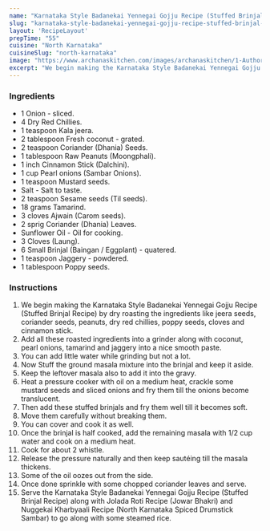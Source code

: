 ---
name: "Karnataka Style Badanekai Yennegai Gojju Recipe (Stuffed Brinjal Recipe)"
slug: "karnataka-style-badanekai-yennegai-gojju-recipe-stuffed-brinjal-recipe"
layout: 'RecipeLayout'
prepTime: "55"
cuisine: "North Karnataka"
cuisineSlug: "north-karnataka"
image: "https://www.archanaskitchen.com/images/archanaskitchen/1-Author/sibyl_sunitha/Karnataka_Style_Badnekeyae_Yennagai_Gojju_Recipe_Stuffed_Brinjal_Recipe_.jpg"
excerpt: "We begin making the Karnataka Style Badanekai Yennegai Gojju Recipe Stuffed Brinjal Recipe by dry roasting the ingredients like jeera seeds, coriander seeds, peanuts, dry red chillies, poppy seeds, cloves and cinnamon stick"
---

### Ingredients

- 1 Onion - sliced.
- 4 Dry Red Chillies.
- 1 teaspoon Kala jeera.
- 2 tablespoon Fresh coconut - grated.
- 2 teaspoon Coriander (Dhania) Seeds.
- 1 tablespoon Raw Peanuts (Moongphali).
- 1 inch Cinnamon Stick (Dalchini).
- 1 cup Pearl onions (Sambar Onions).
- 1 teaspoon Mustard seeds.
- Salt - Salt to taste.
- 2 teaspoon Sesame seeds (Til seeds).
- 18 grams Tamarind.
- 3 cloves Ajwain (Carom seeds).
- 2 sprig Coriander (Dhania) Leaves.
- Sunflower Oil - Oil for cooking.
- 3 Cloves (Laung).
- 6 Small Brinjal (Baingan / Eggplant) - quatered.
- 1 teaspoon Jaggery - powdered.
- 1 tablespoon Poppy seeds.

### Instructions

1. We begin making the Karnataka Style Badanekai Yennegai Gojju Recipe (Stuffed Brinjal Recipe) by dry roasting the ingredients like jeera seeds, coriander seeds, peanuts, dry red chillies, poppy seeds, cloves and cinnamon stick.
1. Add all these roasted ingredients into a grinder along with coconut, pearl onions, tamarind and jaggery into a nice smooth paste.
1. You can add little water while grinding but not a lot.
1. Now Stuff the ground masala mixture into the brinjal and keep it aside.
1. Keep the leftover masala also to add it into the gravy.
1. Heat a pressure cooker with oil on a medium heat, crackle some mustard seeds and sliced onions and fry them till the onions become translucent.
1. Then add these stuffed brinjals and fry them well till it becomes soft.
1. Move them carefully without breaking them.
1. You can cover and cook it as well.
1. Once the brinjal is half cooked, add the remaining masala with 1/2 cup water and cook on a medium heat.
1. Cook for about 2 whistle.
1. Release the pressure naturally and then keep sautéing till the masala thickens.
1. Some of the oil oozes out from the side.
1. Once done sprinkle with some chopped coriander leaves and serve.
1. Serve the Karnataka Style Badanekai Yennegai Gojju Recipe (Stuffed Brinjal Recipe) along with Jolada Roti Recipe (Jowar Bhakri) and Nuggekai Kharbyaali Recipe (North Karnataka Spiced Drumstick Sambar) to go along with some steamed rice.
